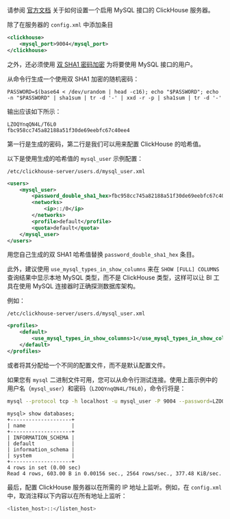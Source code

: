 请参阅 [官方文档](/interfaces/mysql) 关于如何设置一个启用 MySQL 接口的 ClickHouse 服务器。

除了在服务器的 `config.xml` 中添加条目

```xml
<clickhouse>
    <mysql_port>9004</mysql_port>
</clickhouse>
```

之外，还必须使用
[双 SHA1 密码加密](/operations/settings/settings-users#user-namepassword)
为将要使用 MySQL 接口的用户。

从命令行生成一个使用双 SHA1 加密的随机密码：

```shell
PASSWORD=$(base64 < /dev/urandom | head -c16); echo "$PASSWORD"; echo -n "$PASSWORD" | sha1sum | tr -d '-' | xxd -r -p | sha1sum | tr -d '-'
```

输出应该如下所示：

```
LZOQYnqQN4L/T6L0
fbc958cc745a82188a51f30de69eebfc67c40ee4
```

第一行是生成的密码，第二行是我们可以用来配置 ClickHouse 的哈希值。

以下是使用生成的哈希值的 `mysql_user` 示例配置：

`/etc/clickhouse-server/users.d/mysql_user.xml`

```xml
<users>
    <mysql_user>
        <password_double_sha1_hex>fbc958cc745a82188a51f30de69eebfc67c40ee4</password_double_sha1_hex>
        <networks>
            <ip>::/0</ip>
        </networks>
        <profile>default</profile>
        <quota>default</quota>
    </mysql_user>
</users>
```

用您自己生成的双 SHA1 哈希值替换 `password_double_sha1_hex` 条目。

此外，建议使用 `use_mysql_types_in_show_columns` 来在 `SHOW [FULL] COLUMNS` 查询结果中显示本地 MySQL 类型，而不是 ClickHouse 类型，这样可以让 BI 工具在使用 MySQL 连接器时正确探测数据库架构。

例如：

`/etc/clickhouse-server/users.d/mysql_user.xml`

```xml
<profiles>
    <default>
        <use_mysql_types_in_show_columns>1</use_mysql_types_in_show_columns>
    </default>
</profiles>
```

或者将其分配给一个不同的配置文件，而不是默认配置文件。

如果您有 `mysql` 二进制文件可用，您可以从命令行测试连接。使用上面示例中的用户名（`mysql_user`）和密码（`LZOQYnqQN4L/T6L0`），命令行将是：

```bash
mysql --protocol tcp -h localhost -u mysql_user -P 9004 --password=LZOQYnqQN4L/T6L0
```

```
mysql> show databases;
+--------------------+
| name               |
+--------------------+
| INFORMATION_SCHEMA |
| default            |
| information_schema |
| system             |
+--------------------+
4 rows in set (0.00 sec)
Read 4 rows, 603.00 B in 0.00156 sec., 2564 rows/sec., 377.48 KiB/sec.
```

最后，配置 ClickHouse 服务器以在所需的 IP 地址上监听。例如，在 `config.xml` 中，取消注释以下内容以在所有地址上监听：

```bash
<listen_host>::</listen_host> 
```
